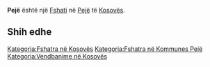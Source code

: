 {{Fshat në Kosovës
 | Emri                = Pejë
 | EmriAlt                = Pec,Pecas,Pech,Pegia,Peja,Peje,Pejë,Peć,Pečas,Picaria,Πέγια,Печ,Пећ
 | Emri (Rasa dhanore) = 
 | Figura              = 
 | Shteti              = Kosovës
 | Komuna              = Pejë
 | Kodi postar         = 
 | Sipërfaqja          = 

 | Popullsia           = 81800

 | Regj. i popullsisë  = 
 | Dend. e popullsisë  = 
 | Faqja zyrtare       = 
 <!--- Koordinatat ----> 
 | Gjerësia            = 42.65913
 | Gjatësia            = 20.28828
 | Lartësia            = 516
}}
'''Pejë''' është një [[Fshati]] në [[Pejë]] të [[Kosovës]].

<!-- == Gjeografia == -->
<!-- == Historia == -->
<!-- == Demografia == -->
== Shih edhe ==
{{Komuna Pejë}}
{{Kosovo-Administrata-Cung}}

[[Kategoria:Fshatra në Kosovës]]
[[Kategoria:Fshatra në Kommunes Pejë]]
[[Kategoria:Vendbanime në Kosovës]]